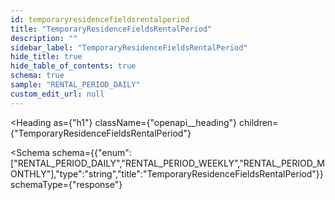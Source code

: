 ```yaml
---
id: temporaryresidencefieldsrentalperiod
title: "TemporaryResidenceFieldsRentalPeriod"
description: ""
sidebar_label: "TemporaryResidenceFieldsRentalPeriod"
hide_title: true
hide_table_of_contents: true
schema: true
sample: "RENTAL_PERIOD_DAILY"
custom_edit_url: null
---
```



<Heading
  as={"h1"}
  className={"openapi__heading"}
  children={"TemporaryResidenceFieldsRentalPeriod"}
>
</Heading>





<Schema
  schema={{"enum":["RENTAL_PERIOD_DAILY","RENTAL_PERIOD_WEEKLY","RENTAL_PERIOD_MONTHLY"],"type":"string","title":"TemporaryResidenceFieldsRentalPeriod"}}
  schemaType={"response"}
>
  
</Schema>
            